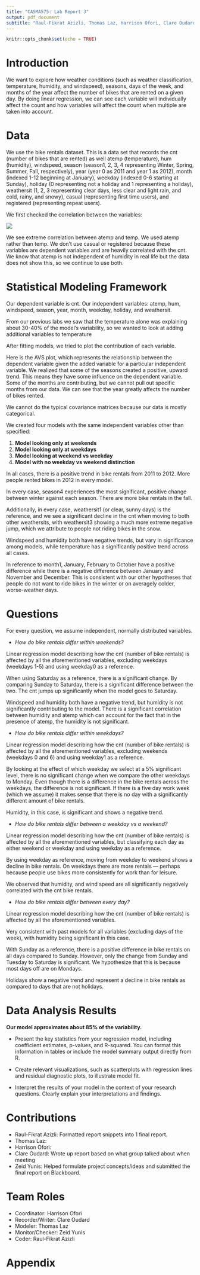 ```yaml
---
title: "CASMA575: Lab Report 3"
output: pdf_document
subtitle: "Raul-Fikrat Azizli, Thomas Laz, Harrison Ofori, Clare Oudard, Zeid Yunis"
---
```


```r
knitr::opts_chunk$set(echo = TRUE)
```

# Introduction

We want to explore how weather conditions (such as weather classification, temperature, humidity, and windspeed), seasons, days of the week, and months of the year affect the number of bikes that are rented on a given day. By doing linear regression, we can see each variable will individually affect the count and how variables will affect the count when multiple are taken into account. 

# Data
We use the bike rentals dataset. 
This is a data set that records the cnt (number of bikes that are rented) as well atemp (temperature), hum (humidity), windspeed, season (season1, 2, 3, 4 representing Winter, Spring, Summer, Fall, respectively), year (year 0 as 2011 and year 1 as 2012), month (indexed 1-12 beginning at January), weekday (indexed 0-6 starting at Sunday), holiday (0 representing not a holiday and 1 representing a holiday), weathersit (1, 2, 3 representing clear days, less clear and light rain, and cold, rainy, and snowy), casual (representing first time users), and registered (representing repeat users). 

We first checked the correlation between the variables:

![](./images/corr.png)

We see extreme correlation between atemp and temp. We used atemp rather than temp. We don't use casual or registered because these variables are dependent variables and are heavily correlated with the cnt. We know that atemp is not independent of humidity in real life but the data does not show this, so we continue to use both.

# Statistical Modeling Framework

Our dependent variable is cnt. Our independent variables: atemp, hum, windspeed, season, year, month, weekday, holiday, and weathersit. 

From our previous labs we saw that the temperature alone was explaining about 30-40% of the model’s variability, so we wanted to look at adding additional variables to temperature

After fitting models, we tried to plot the contribution of each variable. 

Here is the AVS plot, which represents the relationship between the dependent variable given the added variable for a particular independent variable. We realized that some of the seasons created a positive, upward trend. This means they have some influence on the dependent variable. Some of the months are contributing, but we cannot pull out specific months from our data. We can see that the year greatly affects the number of bikes rented. 

We cannot do the typical covariance matrices because our data is mostly categorical. 

We created four models with the same independent variables other than specified: 

1. **Model looking only at weekends**
2. **Model looking only at weekdays**
3. **Model looking at weekend vs weekday**
4. **Model with no weekday vs weekend distinction**

In all cases, there is a positive trend in bike rentals from 2011 to 2012. More people rented bikes in 2012 in every model. 

In every case, season4 experiences the most significant, positive change between winter against each season. There are more bike rentals in the fall. 

Additionally, in every case, weathersit1 (or clear, sunny days) is the reference, and we see a significant decline in the cnt when moving to both other weathersits, with weathersit3 showing a much more extreme negative jump, which we attribute to people not riding bikes in the snow. 

Windspeed and humidity both have negative trends, but vary in significance among models, while temperature has a significantly positive trend across all cases. 

In reference to month1, January, February to October have a positive difference while there is a negative difference between January and November and December. This is consistent with our other hypotheses that people do not want to ride bikes in the winter or on averagely colder, worse-weather days.

# Questions

For every question, we assume independent, normally distributed variables. 


-   *How do bike rentals differ within weekends?*

Linear regression model describing how the cnt (number of bike rentals) is affected by all the aforementioned variables, excluding weekdays (weekdays 1-5) and using weekday0 as a reference.

When using Saturday as a reference, there is a significant change. By comparing Sunday to Saturday, there is a significant difference between the two. The cnt jumps up significantly when the model goes to Saturday. 

Windspeed and humidity both have a negative trend, but humidity is not significantly contributing to the model. There is a significant correlation between humidity and atemp which can account for the fact that in the presence of atemp, the humidity is not significant. 

-   *How do bike rentals differ within weekdays?*

Linear regression model describing how the cnt (number of bike rentals) is affected by all the aforementioned variables, excluding weekends (weekdays 0 and 6) and using weekday1 as a reference.

By looking at the effect of which weekday we select at a 5% significant level, there is no significant change when we compare the other weekdays to Monday. Even though there is a difference in the bike rentals across the weekdays, the difference is not significant. If there is a five day work week (which we assume) it makes sense that there is no day with a significantly different amount of bike rentals. 

Humidity, in this case, is significant and shows a negative trend.

-   *How do bike rentals differ between a weekday vs a weekend?*

Linear regression model describing how the cnt (number of bike rentals) is affected by all the aforementioned variables, but classifying each day as either weekend or weekday and using weekday as a reference. 

By using weekday as reference, moving from weekday to weekend shows a decline in bike rentals. On weekdays there are more rentals — perhaps because people use bikes more consistently for work than for leisure. 

We observed that humidity, and wind speed are all significantly negatively correlated with the cnt bike rentals.

-   *How do bike rentals differ between every day?*

Linear regression model describing how the cnt (number of bike rentals) is affected by all the aforementioned variables.

Very consistent with past models for all variables (excluding days of the week), with humidity being significant in this case.

With Sunday as a reference, there is a positive difference in bike rentals on all days compared to Sunday. However, only the change from Sunday and Tuesday to Saturday is significant. We hypothesize that this is because most days off are on Mondays. 

Holidays show a negative trend and represent a decline in bike rentals as compared to days that are not holidays. 

# Data Analysis Results

**Our model approximates about 85% of the variability.**

* Present the key statistics from your regression model, including coefficient estimates, p-values, and R-squared. You can format this information in tables or include the model summary output directly from R.

* Create relevant visualizations, such as scatterplots with regression lines and residual diagnostic plots, to illustrate model fit.

* Interpret the results of your model in the context of your research questions. Clearly explain your interpretations and findings.

# Contributions

* Raul-Fikrat Azizli: Formatted report snippets into 1 final report.
* Thomas Laz:
* Harrison Ofori:
* Clare Oudard: Wrote up report based on what group talked about when meeting
* Zeid Yunis: Helped formulate project concepts/ideas and submitted the final report on Blackboard.

# Team Roles

* Coordinator: Harrison Ofori
* Recorder/Writer: Clare Oudard
* Modeler: Thomas Laz
* Monitor/Checker: Zeid Yunis
* Coder: Raul-Fikrat Azizli


# Appendix
